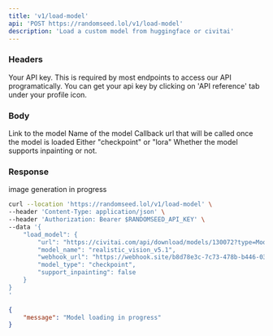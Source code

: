 ```yaml
---
title: 'v1/load-model'
api: 'POST https://randomseed.lol/v1/load-model'
description: 'Load a custom model from huggingface or civitai'
---
```

### Headers

<ParamField header="Authorization" type="string">
  Your API key. This is required by most endpoints to access our API programatically. You can get your api key by clicking on 'API reference' tab under your profile icon.
</ParamField>

### Body

<ParamField body="url" type="string" required>
  Link to the model
</ParamField>

<ParamField body="model_name" type="string" required>
  Name of the model
</ParamField>

<ParamField body="webhook_url" type="string" required>
  Callback url that will be called once the model is loaded
</ParamField>

<ParamField body="model_type" type="string" required>
  Either "checkpoint" or "lora"
</ParamField>

<ParamField body="support_inpainting" type="boolean">
  Whether the model supports inpainting or not.
</ParamField>

### Response

<ResponseField name="message" type="string">
  image generation in progress
</ResponseField>

<RequestExample>

```bash Example Request
curl --location 'https://randomseed.lol/v1/load-model' \
--header 'Content-Type: application/json' \
--header 'Authorization: Bearer $RANDOMSEED_API_KEY' \
--data '{
    "load_model": {
        "url": "https://civitai.com/api/download/models/130072?type=Model&format=SafeTensor&size=full&fp=fp16",
        "model_name": "realistic_vision_v5.1",
        "webhook_url": "https://webhook.site/b8d78e3c-7c73-478b-b446-0337d78513da",
        "model_type": "checkpoint",
        "support_inpainting": false
    }
}
'
```
</RequestExample>

<ResponseExample>

```json Response
{
    "message": "Model loading in progress"
}
```
</ResponseExample>
